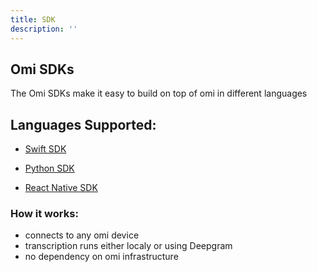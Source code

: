 ```yaml
---
title: SDK
description: ''
---
```


## Omi SDKs

The Omi SDKs make it easy to build on top of omi in different languages

## Languages Supported:

- [Swift SDK](./swift)

- [Python SDK](./python)

- [React Native SDK](./ReactNative)

### How it works: 
- connects to any omi device
- transcription runs either localy or using Deepgram
- no dependency on omi infrastructure
